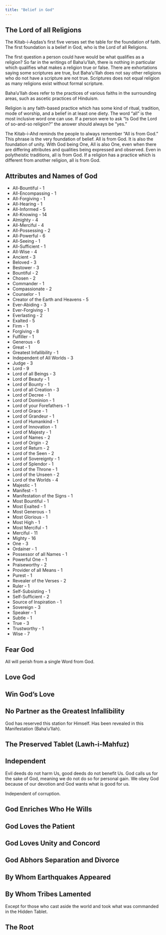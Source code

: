 ```yaml
---
title: "Belief in God"
---
```


## The Lord of all Religions

The Kitab-i-Aqdas's first five verses set the table for the foundation of faith. The first foundation is a belief in God, who is the Lord of all Religions.

The first question a person could have would be what qualifies as a religion? So far in the writings of Baha'u'llah, there is nothing in particular which qualifies what makes a religion true or false. There are exhortations saying some scriptures are true, but Baha'u'llah does not say other religions who do not have a scripture are not true. Scriptures does not equal religion as many religions exist without formal scripture.

Baha'u'llah does refer to the practices of various faiths in the surrounding areas, such as ascetic practices of Hinduism.

Religion is any faith-based practice which has some kind of ritual, tradition, mode of worship, and a belief in at least one diety. The word "all" is the most inclusive word one can use. If a person were to ask "Is God the Lord of so-and-so religion?" the answer should always be "yes."

The Kitab-i-Ahd reminds the people to always remember "All is from God." This phrase is the very foundation of belief. All is from God. It is also the foundation of unity. With God being One, All is also One, even when there are differing attributes and qualities being expressed and observed. Even in polytheistic traditions, all is from God. If a religion has a practice which is different from another religion, all is from God.

## Attributes and Names of God

-   All-Bountiful - 1
-   All-Encompassing - 1
-   All-Forgiving - 1
-   All-Hearing - 1
-   All-Informed - 5
-   All-Knowing - 14
-   Almighty - 4
-   All-Merciful - 4
-   All-Possessing - 2
-   All-Powerful - 6
-   All-Seeing - 1
-   All-Sufficient - 1
-   All-Wise - 4
-   Ancient - 3
-   Beloved - 3
-   Bestower - 3
-   Bountiful - 2
-   Chosen - 2
-   Commander - 1
-   Compassionate - 2
-   Counselor - 1
-   Creator of the Earth and Heavens - 5
-   Ever-Abiding - 3
-   Ever-Forgiving - 1
-   Everlasting - 2
-   Exalted - 5
-   Firm - 1
-   Forgiving - 8
-   Fulfiller - 1
-   Generous - 6
-   Great - 1
-   Greatest Infallibility - 1
-   Independent of All Worlds - 3
-   Judge - 3
-   Lord - 9
-   Lord of all Beings - 3
-   Lord of Beauty - 1
-   Lord of Bounty - 1
-   Lord of all Creation - 3
-   Lord of Decree - 1
-   Lord of Dominion - 1
-   Lord of your Forefathers - 1
-   Lord of Grace - 1
-   Lord of Grandeur - 1
-   Lord of Humankind - 1
-   Lord of Innovation - 1
-   Lord of Majesty - 1
-   Lord of Names - 2
-   Lord of Origin - 2
-   Lord of Return - 2
-   Lord of the Seen - 2
-   Lord of Sovereignty - 1
-   Lord of Splendor - 1
-   Lord of the Throne - 1
-   Lord of the Unseen - 2
-   Lord of the Worlds - 4
-   Majestic - 1
-   Manifest - 1
-   Manifestation of the Signs - 1
-   Most Bountiful - 1
-   Most Exalted - 1
-   Most Generous - 1
-   Most Glorious - 1
-   Most High - 1
-   Most Merciful - 1
-   Merciful - 11
-   Mighty - 16
-   One - 3
-   Ordainer - 1
-   Possessor of all Names - 1
-   Powerful One - 1
-   Praiseworthy - 2
-   Provider of all Means - 1
-   Purest - 1
-   Revealer of the Verses - 2
-   Ruler - 1
-   Self-Subsisting - 1
-   Self-Sufficient - 2
-   Source of Inspiration - 1
-   Sovereign - 3
-   Speaker - 1
-   Subtle - 1
-   True - 3
-   Trustworthy - 1
-   Wise - 7

## Fear God

All will perish from a single Word from God.

## Love God

## Win God's Love

## No Partner as the Greatest Infallibility

God has reserved this station for Himself. Has been revealed in this Manifestation (Baha'u'llah).

## The Preserved Tablet (Lawh-i-Mahfuz)

## Independent

Evil deeds do not harm Us, good deeds do not benefit Us. God calls us for the sake of God, meaning we do not do so for personal gain. We obey God because of our devotion and God wants what is good for us.

Independent of corruption.

## God Enriches Who He Wills

## God Loves the Patient

## God Loves Unity and Concord

## God Abhors Separation and Divorce

## By Whom Earthquakes Appeared

## By Whom Tribes Lamented

Except for those who cast aside the world and took what was commanded in the Hidden Tablet.

## The Root
